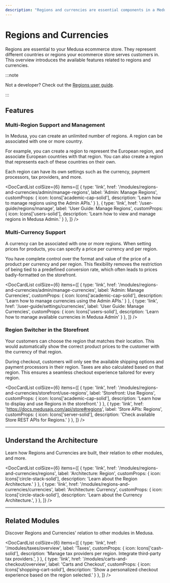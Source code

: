 ---
description: "Regions and currencies are essential components in a Medusa ecommerce store. Learn about the available features and guides."
---


# Regions and Currencies

Regions are essential to your Medusa ecommerce store. They represent different countries or regions your ecommerce store serves customers in. This overview introduces the available features related to regions and currencies.

:::note

Not a developer? Check out the [Regions user guide](../../user-guide/regions/index.md).

:::

## Features

### Multi-Region Support and Management

In Medusa, you can create an unlimited number of regions. A region can be associated with one or more country.

For example, you can create a region to represent the European region, and associate European countries with that region. You can also create a region that represents each of these countries on their own.

Each region can have its own settings such as the currency, payment processors, tax providers, and more.

<DocCardList colSize={6} items={[
  {
    type: 'link',
    href: '/modules/regions-and-currencies/admin/manage-regions',
    label: 'Admin: Manage Regions',
    customProps: {
      icon: Icons['academic-cap-solid'],
      description: 'Learn how to manage regions using the Admin APIs.'
    }
  },
  {
    type: 'link',
    href: '/user-guide/regions/manage',
    label: 'User Guide: Manage Regions',
    customProps: {
      icon: Icons['users-solid'],
      description: 'Learn how to view and manage regions in Medusa Admin.'
    }
  },
]} />

### Multi-Currency Support

A currency can be associated with one or more regions. When setting prices for products, you can specify a price per currency and per region.

You have complete control over the format and value of the price of a product per currency and per region. This flexibility removes the restriction of being tied to a predefined conversion rate, which often leads to prices badly-formatted on the storefront.

<DocCardList colSize={6} items={[
  {
    type: 'link',
    href: '/modules/regions-and-currencies/admin/manage-currencies',
    label: 'Admin: Manage Currencies',
    customProps: {
      icon: Icons['academic-cap-solid'],
      description: 'Learn how to manage currencies using the Admin APIs.'
    }
  },
  {
    type: 'link',
    href: '/user-guide/settings/currencies',
    label: 'User Guide: Manage Currencies',
    customProps: {
      icon: Icons['users-solid'],
      description: 'Learn how to manage available currencies in Medusa Admin'
    }
  },
]} />

### Region Switcher in the Storefront

Your customers can choose the region that matches their location. This would automatically show the correct product prices to the customer with the currency of that region.

During checkout, customers will only see the available shipping options and payment processors in their region. Taxes are also calculated based on that region. This ensures a seamless checkout experience tailored for every region.

<DocCardList colSize={6} items={[
  {
    type: 'link',
    href: '/modules/regions-and-currencies/storefront/use-regions',
    label: 'Storefront: Use Regions',
    customProps: {
      icon: Icons['academic-cap-solid'],
      description: 'Learn how to display and use Regions in the storefront.'
    }
  },
  {
    type: 'link',
    href: 'https://docs.medusajs.com/api/store#regions',
    label: 'Store APIs: Regions',
    customProps: {
      icon: Icons['server-solid'],
      description: 'Check available Store REST APIs for Regions.'
    }
  },
]} />

---

## Understand the Architecture

Learn how Regions and Currencies are built, their relation to other modules, and more.

<DocCardList colSize={6} items={[
  {
    type: 'link',
    href: '/modules/regions-and-currencies/regions',
    label: 'Architecture: Region',
    customProps: {
      icon: Icons['circle-stack-solid'],
      description: 'Learn about the Region Architecture.'
    }
  },
  {
    type: 'link',
    href: '/modules/regions-and-currencies/currencies',
    label: 'Architecture: Currency',
    customProps: {
      icon: Icons['circle-stack-solid'],
      description: 'Learn about the Currency Architecture.',
    }
  },
]} />

---

## Related Modules

Discover Regions and Currencies' relation to other modules in Medusa.

<DocCardList colSize={6} items={[
  {
    type: 'link',
    href: '/modules/taxes/overview',
    label: 'Taxes',
    customProps: {
      icon: Icons['cash-solid'],
      description: 'Manage tax providers per region. Integrate third-party tax providers.',
    }
  },
  {
    type: 'link',
    href: '/modules/carts-and-checkout/overview',
    label: 'Carts and Checkout',
    customProps: {
      icon: Icons['shopping-cart-solid'],
      description: 'Show a personalized checkout experience based on the region selected.'
    }
  },
]} />
